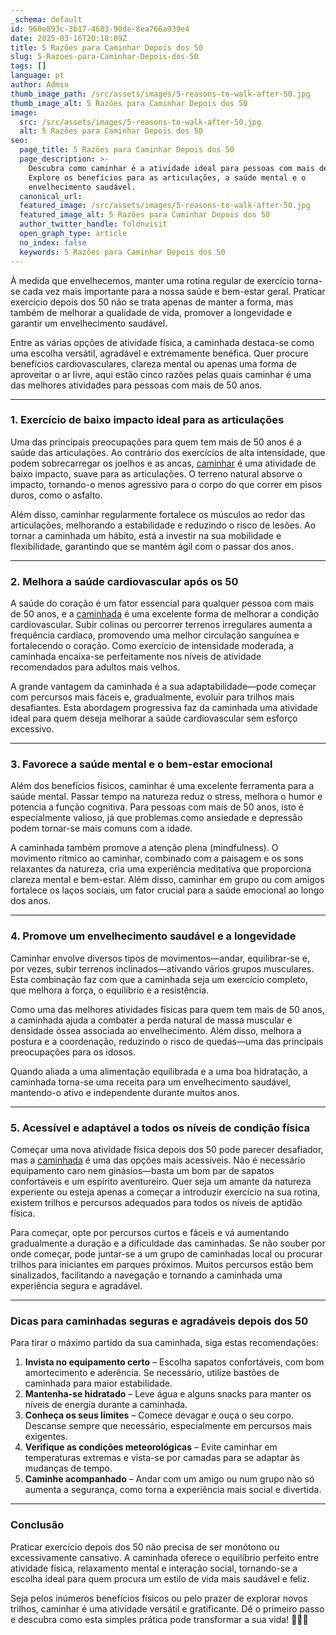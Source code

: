 ```yaml
---
_schema: default
id: 968e893c-3b17-4683-90de-8ea766a939e4
date: 2025-03-16T20:18:09Z
title: 5 Razões para Caminhar Depois dos 50
slug: 5-Razoes-para-Caminhar-Depois-dos-50
tags: []
language: pt
author: Admin
thumb_image_path: /src/assets/images/5-reasons-to-walk-after-50.jpg
thumb_image_alt: 5 Razões para Caminhar Depois dos 50
image:
  src: /src/assets/images/5-reasons-to-walk-after-50.jpg
  alt: 5 Razões para Caminhar Depois dos 50
seo:
  page_title: 5 Razões para Caminhar Depois dos 50
  page_description: >-
    Descubra como caminhar é a atividade ideal para pessoas com mais de 50 anos.
    Explore os benefícios para as articulações, a saúde mental e o
    envelhecimento saudável.
  canonical_url:
  featured_image: /src/assets/images/5-reasons-to-walk-after-50.jpg
  featured_image_alt: 5 Razões para Caminhar Depois dos 50
  author_twitter_handle: foldnvisit
  open_graph_type: article
  no_index: false
  keywords: 5 Razões para Caminhar Depois dos 50
---
```

À medida que envelhecemos, manter uma rotina regular de exercício torna-se cada vez mais importante para a nossa saúde e bem-estar geral. Praticar exercício depois dos 50 não se trata apenas de manter a forma, mas também de melhorar a qualidade de vida, promover a longevidade e garantir um envelhecimento saudável.

Entre as várias opções de atividade física, a caminhada destaca-se como uma escolha versátil, agradável e extremamente benéfica. Quer procure benefícios cardiovasculares, clareza mental ou apenas uma forma de aproveitar o ar livre, aqui estão cinco razões pelas quais caminhar é uma das melhores atividades para pessoas com mais de 50 anos.

---

### **1\. Exercício de baixo impacto ideal para as articulações**

Uma das principais preocupações para quem tem mais de 50 anos é a saúde das articulações. Ao contrário dos exercícios de alta intensidade, que podem sobrecarregar os joelhos e as ancas, [caminhar](https://topwalkingtoursportugal.com/pt/) é uma atividade de baixo impacto, suave para as articulações. O terreno natural absorve o impacto, tornando-o menos agressivo para o corpo do que correr em pisos duros, como o asfalto.

Além disso, caminhar regularmente fortalece os músculos ao redor das articulações, melhorando a estabilidade e reduzindo o risco de lesões. Ao tornar a caminhada um hábito, está a investir na sua mobilidade e flexibilidade, garantindo que se mantém ágil com o passar dos anos.

---

### **2\. Melhora a saúde cardiovascular após os 50**

A saúde do coração é um fator essencial para qualquer pessoa com mais de 50 anos, e a [caminhada](https://topwalkingtoursportugal.com/pt/) é uma excelente forma de melhorar a condição cardiovascular. Subir colinas ou percorrer terrenos irregulares aumenta a frequência cardíaca, promovendo uma melhor circulação sanguínea e fortalecendo o coração. Como exercício de intensidade moderada, a caminhada encaixa-se perfeitamente nos níveis de atividade recomendados para adultos mais velhos.

A grande vantagem da caminhada é a sua adaptabilidade—pode começar com percursos mais fáceis e, gradualmente, evoluir para trilhos mais desafiantes. Esta abordagem progressiva faz da caminhada uma atividade ideal para quem deseja melhorar a saúde cardiovascular sem esforço excessivo.

---

### **3\. Favorece a saúde mental e o bem-estar emocional**

Além dos benefícios físicos, caminhar é uma excelente ferramenta para a saúde mental. Passar tempo na natureza reduz o stress, melhora o humor e potencia a função cognitiva. Para pessoas com mais de 50 anos, isto é especialmente valioso, já que problemas como ansiedade e depressão podem tornar-se mais comuns com a idade.

A caminhada também promove a atenção plena (mindfulness). O movimento rítmico ao caminhar, combinado com a paisagem e os sons relaxantes da natureza, cria uma experiência meditativa que proporciona clareza mental e bem-estar. Além disso, caminhar em grupo ou com amigos fortalece os laços sociais, um fator crucial para a saúde emocional ao longo dos anos.

---

### **4\. Promove um envelhecimento saudável e a longevidade**

Caminhar envolve diversos tipos de movimentos—andar, equilibrar-se e, por vezes, subir terrenos inclinados—ativando vários grupos musculares. Esta combinação faz com que a caminhada seja um exercício completo, que melhora a força, o equilíbrio e a resistência.

Como uma das melhores atividades físicas para quem tem mais de 50 anos, a caminhada ajuda a combater a perda natural de massa muscular e densidade óssea associada ao envelhecimento. Além disso, melhora a postura e a coordenação, reduzindo o risco de quedas—uma das principais preocupações para os idosos.

Quando aliada a uma alimentação equilibrada e a uma boa hidratação, a caminhada torna-se uma receita para um envelhecimento saudável, mantendo-o ativo e independente durante muitos anos.

---

### **5\. Acessível e adaptável a todos os níveis de condição física**

Começar uma nova atividade física depois dos 50 pode parecer desafiador, mas a [caminhada](https://topwalkingtoursportugal.com/pt/) é uma das opções mais acessíveis. Não é necessário equipamento caro nem ginásios—basta um bom par de sapatos confortáveis e um espírito aventureiro. Quer seja um amante da natureza experiente ou esteja apenas a começar a introduzir exercício na sua rotina, existem trilhos e percursos adequados para todos os níveis de aptidão física.

Para começar, opte por percursos curtos e fáceis e vá aumentando gradualmente a duração e a dificuldade das caminhadas. Se não souber por onde começar, pode juntar-se a um grupo de caminhadas local ou procurar trilhos para iniciantes em parques próximos. Muitos percursos estão bem sinalizados, facilitando a navegação e tornando a caminhada uma experiência segura e agradável.

---

### **Dicas para caminhadas seguras e agradáveis depois dos 50**

Para tirar o máximo partido da sua caminhada, siga estas recomendações:

1. **Invista no equipamento certo** – Escolha sapatos confortáveis, com bom amortecimento e aderência. Se necessário, utilize bastões de caminhada para maior estabilidade.
2. **Mantenha-se hidratado** – Leve água e alguns snacks para manter os níveis de energia durante a caminhada.
3. **Conheça os seus limites** – Comece devagar e ouça o seu corpo. Descanse sempre que necessário, especialmente em percursos mais exigentes.
4. **Verifique as condições meteorológicas** – Evite caminhar em temperaturas extremas e vista-se por camadas para se adaptar às mudanças de tempo.
5. **Caminhe acompanhado** – Andar com um amigo ou num grupo não só aumenta a segurança, como torna a experiência mais social e divertida.

---

### **Conclusão**

Praticar exercício depois dos 50 não precisa de ser monótono ou excessivamente cansativo. A caminhada oferece o equilíbrio perfeito entre atividade física, relaxamento mental e interação social, tornando-se a escolha ideal para quem procura um estilo de vida mais saudável e feliz.

Seja pelos inúmeros benefícios físicos ou pelo prazer de explorar novos trilhos, caminhar é uma atividade versátil e gratificante. Dê o primeiro passo e descubra como esta simples prática pode transformar a sua vida! 🚶‍♂️💚

&nbsp;